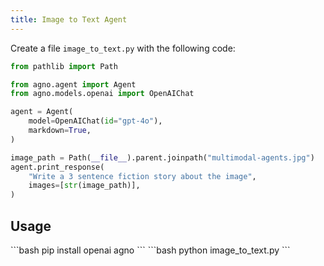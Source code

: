 ```yaml
---
title: Image to Text Agent
---
```


Create a file `image_to_text.py` with the following code:

```python image_to_text.py
from pathlib import Path

from agno.agent import Agent
from agno.models.openai import OpenAIChat

agent = Agent(
    model=OpenAIChat(id="gpt-4o"),
    markdown=True,
)

image_path = Path(__file__).parent.joinpath("multimodal-agents.jpg")
agent.print_response(
    "Write a 3 sentence fiction story about the image",
    images=[str(image_path)],
)
```
## Usage

<Steps>
  <Snippet file="create-venv-step.mdx" />

  <Step title="Install libraries">
    ```bash
    pip install openai agno
    ```
  </Step>

  <Step title="Run the agent">
    ```bash
    python image_to_text.py
    ```
  </Step>

</Steps>